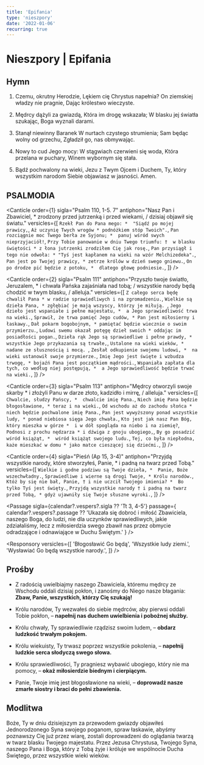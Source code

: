 ```yaml
---
title: 'Epifania'
type: 'nieszpory'
date: '2022-01-06'
recurring: true
---
```


# Nieszpory | Epifania

<OpeningVersicle />

## Hymn

1. Czemu, okrutny Herodzie,
   Lękiem cię Chrystus napełnia?
   On ziemskiej władzy nie pragnie,
   Dając królestwo wieczyste.

2. Mędrcy dążyli za gwiazdą,
   Która im drogę wskazała;
   W blasku jej światła szukając,
   Boga wyznali darami.

3. Stanął niewinny Baranek
   W nurtach czystego strumienia;
   Sam będąc wolny od grzechu,
   Zgładził go, nas obmywając.

4. Nowy to cud Jego mocy:
   W stągwiach czerwieni się woda,
   Która przelana w puchary,
   Winem wybornym się stała.

5. Bądź pochwalony na wieki,
   Jezu z Twym Ojcem i Duchem,
   Ty, który wszystkim narodom
   Siebie objawiasz w jasności. Amen.

## PSALMODIA

<Canticle
  order={1}
  sigla="Psalm 110, 1-5. 7"
  antiphon="Nasz Pan i Zbawiciel, * zrodzony przed jutrzenką i przed wiekami, / dzisiaj objawił się światu."
  versicles={[
    `Rzekł Pan do Pana mego: * 
"Siądź po mojej prawicy,`,
    `Aż uczynię Twych wrogów *
podnóżkiem stóp Twoich".`,
    `Pan rozciągnie moc Twego berła ze Syjonu; * 
panuj wśród swych nieprzyjaciół!`,
    `Przy Tobie panowanie w dniu Twego triumfu: † 
w blasku świętości *
z łona jutrzenki zrodziłem Cię jak rosę.`,
    `Pan przysiągł i tego nie odwoła: *
"Tyś jest kapłanem na wieki na wzór Melchizedeka".`,
    `Pan jest po Twojej prawicy, *
zetrze królów w dzień swego gniewu.`,
    `On po drodze pić będzie z potoku, * 
dlatego głowę podniesie.`,
  ]}
/>

<Canticle
  order={2}
  sigla="Psalm 111"
  antiphon="Przyszło twoje światło, Jeruzalem, * i chwała Pańska zajaśniała nad tobą; / wszystkie narody będą chodzić w twym blasku, / alleluja."
  versicles={[
    `Z całego serca będę chwalił Pana *
w radzie sprawiedliwych i na zgromadzeniu.`,
    `Wielkie są dzieła Pana, *
zgłębiać je mają wszyscy, którzy je miłują. `,
    `Jego dzieło jest wspaniałe i pełne majestatu, * 
a Jego sprawiedliwość trwa na wieki.`,
    `Sprawił, że trwa pamięć Jego cudów, *
Pan jest miłosierny i łaskawy.`,
    `Dał pokarm bogobojnym, *
pamiętać będzie wiecznie o swoim przymierzu.`,
    `Ludowi swemu okazał potęgę dzieł swoich *
oddając im posiadłości pogan.`,
    `Dzieła rąk Jego są sprawiedliwe i pełne prawdy, * 
wszystkie Jego przykazania są trwałe,`,
    `Ustalone na wieki wieków, *
nadane ze słusznością i mocą. `,
    `Zesłał odkupienie swojemu ludowi, * 
na wieki ustanowił swoje przymierze.`,
    `Imię Jego jest święte i wzbudza trwogę, *
bojaźń Pana jest początkiem mądrości.`,
    `Wspaniała zapłata dla tych, co według niej postępują, * 
a Jego sprawiedliwość będzie trwać na wieki.`,
  ]}
/>

<Canticle
  order={3}
  sigla="Psalm 113"
  antiphon="Mędrcy otworzyli swoje skarby * i złożyli Panu w darze złoto, kadzidło i mirrę, / alleluja."
  versicles={[
    `Chwalcie, słudzy Pańscy, * 
chwalcie imię Pana.`,
    `Niech imię Pana będzie błogosławione, *
teraz i na wieki.`,
    `Od wschodu aż do zachodu słońca * 
niech będzie pochwalone imię Pana.`,
    `Pan jest wywyższony ponad wszystkie ludy, *
ponad niebiosa sięga Jego chwała.`,
    `Kto jest jak nasz Pan Bóg, który mieszka w górze * 
i w dół spogląda na niebo i na ziemię?`,
    `Podnosi z prochu nędzarza *
i dźwiga z gnoju ubogiego,`,
    `By go posadzić wśród książąt, * 
wśród książąt swojego ludu.`,
    `Tej, co była niepłodna, każe mieszkać w domu *
jako matce cieszącej się dziećmi.`,
  ]}
/>

<Canticle
  order={4}
  sigla="Pieśń (Ap 15, 3-4)"
  antiphon="Przyjdą wszystkie narody, które stworzyłeś, Panie, * i padną na twarz przed Tobą."
  versicles={[
    `Wielkie i godne podziwu są Twoje dzieła, * 
Panie, Boże wszechwładny.`,
    `Sprawiedliwe i wierne są drogi Twoje, *
Królu narodów.`,
    `Któż by się nie bał, Panie, †
i nie uczcił Twojego imienia? * 
Bo tylko Tyś jest święty.`,
    `Przyjdą wszystkie narody †
i padną na twarz przed Tobą, *
gdyż ujawniły się Twoje słuszne wyroki.`,
  ]}
/>

<Passage
  sigla={calendar?.vespers?.sigla ?? 'Tt 3, 4-5'}
  passage={
    calendar?.vespers?.passage ??
    'Ukazała się dobroć i miłość Zbawiciela, naszego Boga, do ludzi, nie dla uczynków sprawiedliwych, jakie zdziałaliśmy, lecz z miłosierdzia swego zbawił nas przez obmycie odradzające i odnawiające w Duchu Świętym.'
  }
/>

<Responsory
  versicles={[
    'Błogosławić Go będą',
    'Wszystkie ludy ziemi.',
    'Wysławiać Go będą wszystkie narody.',
  ]}
/>

<Magnificat antiphon="W tym dniu tak świętym trzy cuda wysławiamy: * dziś gwiazda przywiodła mędrców do żłóbka; / dziś podczas godów woda winem się stała; / dziś dla naszego zbawienia Chrystus przyjął od Jana chrzest w Jordanie, / alleluja." />

## Prośby

- Z radością uwielbiajmy naszego Zbawiciela, któremu mędrcy ze Wschodu oddali dzisiaj pokłon, i zanośmy do Niego nasze błagania: **Zbaw, Panie, wszystkich, którzy Cię szukają!**

- Królu narodów, Ty wezwałeś do siebie mędrców, aby pierwsi oddali Tobie pokłon, – **napełnij nas duchem uwielbienia i pobożnej służby.**

- Królu chwały, Ty sprawiedliwie rządzisz swoim ludem, – **obdarz ludzkość trwałym pokojem.**

- Królu wiekuisty, Ty trwasz poprzez wszystkie pokolenia, – **napełnij ludzkie serca słodyczą swego słowa.**

- Królu sprawiedliwości, Ty pragniesz wybawić ubogiego, który nie ma pomocy, – **okaż miłosierdzie biednym i cierpiącym.**

- Panie, Twoje imię jest błogosławione na wieki, – **doprowadź nasze zmarłe siostry i braci do pełni zbawienia.**

<CustomIntercessions />

<KyrieEleison />

<LordsPrayer />

## Modlitwa

Boże, Ty w dniu dzisiejszym za przewodem gwiazdy objawiłeś Jednorodzonego Syna swojego poganom, spraw łaskawie, abyśmy poznawszy Cię już przez wiarę, zostali doprowadzeni do oglądania twarzą w twarz blasku Twojego majestatu. Przez Jezusa Chrystusa, Twojego Syna, naszego Pana i Boga, który z Tobą żyje i króluje we wspólnocie Ducha Świętego, przez wszystkie wieki wieków.

<Amen />

<BlessingAndConcludingVersicle />

<SalveRegina />
